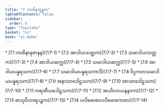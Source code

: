 ```yaml
---
title: "7 ကထိနက္ခန္ဓက"
tableOfContents: false
sidebar:
  order: 9
type: "tipitaka"
basket: "vi"
book: "vi-maha"
---
```



<DynamicBreadcrumb />



<TableOfContents book="vi-maha" section="7">
* [7.1 ကထိနာနုဇာနန](7/7-1)
* [7.2 အာဒါယသတ္တက](7/7-2)
* [7.3 သမာဒါယသတ္တက](7/7-3)
* [7.4 အာဒါယဆက္က](7/7-4)
* [7.5 သမာဒါယဆက္က](7/7-5)
* [7.6 အာဒါယပန္နရသက](7/7-6)
* [7.7 သမာဒါယပန္နရသကာဒိ](7/7-7)
* [7.8 ဝိပ္ပကတသမာဒါယပန္နရသက](7/7-8)
* [7.9 အနာသာဒေါဠသက](7/7-9)
* [7.10 အာသာဒေါဠသက](7/7-10)
* [7.11 ကရဏီယဒေါဠသက](7/7-11)
* [7.12 အပဝိလာယနနဝက](7/7-12)
* [7.13 ဖာသုဝိဟာရပဉ္စက](7/7-13)
* [7.14 ပလိဗောဓာပလိဗောဓကထာ](7/7-14)
</TableOfContents>
